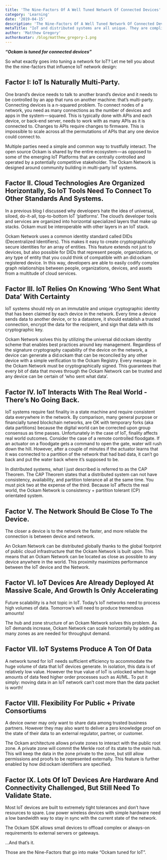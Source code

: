 ```yaml
---
title: 'The Nine-Factors Of A Well Tuned Network Of Connected Devices'
category: 'Learning'
date: '2019-04-15'
description: 'The Nine-Factors Of A Well Tuned Network Of Connected Devices'
metaTitle: "IoT and distributed systems are all unique. They are complicated. Let's look at what makes them the same."
author: 'Matthew Gregory'
authorAvatar: /blog/matthew_gregory-1.png
---
```


**_“Ockam is tuned for connected devices”_**

So what exactly goes into tuning a network for IoT? Let me tell you about the the nine-factors that influence IoT network design:

## Factor I: IoT Is Naturally Multi-Party.

One brand’s device needs to talk to another brand’s device and it needs to be controlled by an app that runs on another machine: that’s multi-party. Connecting devices is a n-squared problem. To connect nodes of a network, you need as many connections as the number of devices and apps in the system — squared. This is typically done with APIs and each device, or back-end server, needs to work with as many APIs as it is connected to. Changes to APIs require changes to firmware. This is impossible to scale across all the permutations of APIs that any one device could connect to.

Multiple parties need a simple and common way to trustfully interact. The open source Ockam is shared by the entire ecosystem — as opposed to some of the emerging IoT Platforms that are centrally controlled and operated by a potentially competitive stakeholder. The Ockam Network is designed around community building in multi-party IoT systems.

## Factor II. Cloud Technologies Are Organized Horizontally, So IoT Tools Need To Connect To Other Standards And Systems.

In a previous blog I discussed why developers hate the idea of universal, siloed, do-it-all, top-to-bottom IoT ‘platforms’. The cloud’s developer tools and services are organized into horizontal specialized layers that make up stacks. Ockam must be interoperable with other layers in an IoT stack.

Ockam Network uses a common identity standard called DIDs (Decentralized Identifiers). This makes it easy to create cryptographically secure identities for an array of entities. This feature extends not just to devices, but also possible for DIDs that represent people, organizations, or any type of entity that you could think of compatible with an did:ockam registered device. In this way, developers are able to easily codify complex graph relationships between people, organizations, devices, and assets from a multitude of cloud services.

## Factor III. IoT Relies On Knowing ‘Who Sent What Data’ With Certainty

IoT systems should rely on an immutable and unique cryptographic identity that has been claimed by each device in the network. Every time a device sends data to another device, or to a datastore, it should establish a trusted connection, encrypt the data for the recipient, and sign that data with its cryptographic key.

Ockam Network solves this by utilizing the universal did:ockam identity scheme that enables best practices around key management. Regardless of the signature cryptography capability of the device on the network, a device can generate a did:ockam that can be reconciled by any other device with a simple verification to the Ockam Registry. Every message in the Ockam Network must be cryptographically signed. This guarantees that every bit of data that moves through the Ockam Network can be trusted and any device can be certain of ‘who sent what data’.

## Factor IV. IoT Interacts With The Real World - There’s No Going Back.

IoT systems require fast finality in a state machine and require consistent data everywhere in the network. By comparison, many general purpose or financially tuned blockchain networks, are OK with temporary forks (aka data partitions) because the digital world can be corrected upon group consensus as time passes. Unfortunately in the case of IoT, finality affects real world outcomes. Consider the case of a remote controlled floodgate. If an actuator on a floodgate gets a command to open the gate, water will rush down the hill. However, after a couple of minutes if the actuator learns that it was connected to a partition of the network that had bad data, it can’t go back and put the water back where it’s supposed to be.

In distributed systems, what I just described is referred to as the CAP Theorem. The CAP Theorem states that a distributed system can not have consistency, availability, and partition tolerance all at the same time. You must pick two at the expense of the third. Because IoT affects the real world, the Ockam Network is consistency + partition tolerant (CP) orientated system.

## Factor V. The Network Should Be Close To The Device.

The closer a device is to the network the faster, and more reliable the connection is between device and network.

An Ockam Network can be distributed globally thanks to the global footprint of public cloud infrastructure that the Ockam Network is built upon. This means that an Ockam Network can be located as close as possible to any device anywhere in the world. This proximity maximizes performance between the IoT device and the Network.

## Factor VI. IoT Devices Are Already Deployed At Massive Scale, And Growth Is Only Accelerating

Future scalability is a hot topic in IoT. Today’s IoT networks need to process high volumes of data. Tomorrow’s will need to produce tremendous amounts!

The hub and zone structure of an Ockam Network solves this problem. As IoT demands increase, Ockam Network can scale horizontally by adding as many zones as are needed for throughput demand.

## Factor VII. IoT Systems Produce A Ton Of Data

A network tuned for IoT needs sufficient efficiency to accommodate the huge volume of data that IoT devices generate. In isolation, this data is of relatively low value. However the true value of IoT is unlocked when huge amounts of data feed higher order processes such as AI/ML. To put it simply: moving data in an IoT network can’t cost more than the data packet is worth!

## Factor VIII. Flexibility For Public + Private Consortiums

A device owner may only want to share data among trusted business partners. However they may also want to deliver a zero knowledge proof on the state of their data to an external regulator, partner, or customer.

The Ockam architecture allows private zones to interact with the public root zone. A private zone will commit the Merkle root of its state to the main hub. This will keep the data in the zone private to the zone, but still allow permissions and proofs to be represented externally. This feature is further enabled by how did:ockam identifiers are specified.

## Factor IX. Lots Of IoT Devices Are Hardware And Connectivity Challenged, But Still Need To Validate State.

Most IoT devices are built to extremely tight tolerances and don’t have resources to spare. Low power wireless devices with simple hardware need a low bandwidth way to stay in sync with the current state of the network.

The Ockam SDK allows small devices to offload complex or always-on requirements to external servers or gateways.

…And that’s it.

Those are the Nine-Factors that go into make “Ockam tuned for IoT”.

‍
